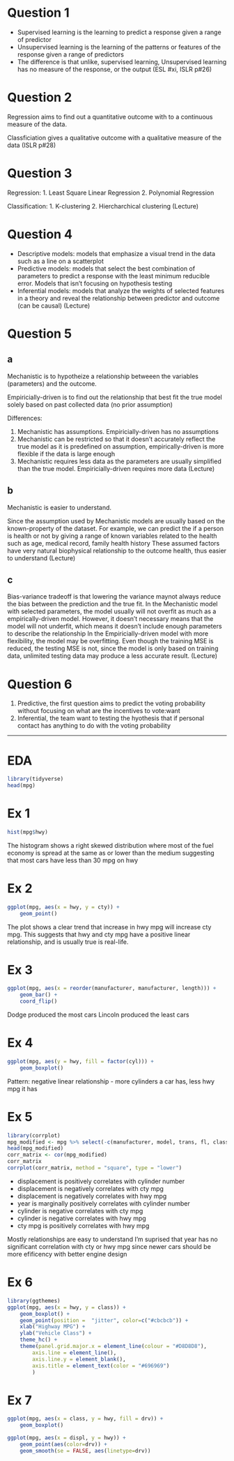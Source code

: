 # Question 1

- Supervised learning is the learning to predict a response given a range of predictor 
- Unsupervised learning is the learning of the patterns or features of the response given a range of predictors
- The difference is that unlike, supervised learning, Unsupervised learning has no measure of the response, or the output
(ESL #xi, ISLR p#26)

# Question 2
Regression aims to find out a quantitative outcome with to a continuous measure of the data. 

Classficiation gives a qualitative outcome with a qualitative measure of the data (ISLR p#28)

# Question 3
Regression: 
1. Least Square Linear Regression
2. Polynomial Regression

Classification:
1. K-clustering
2. Hiercharchical clustering
(Lecture)

# Question 4
- Descriptive models: models that emphasize a visual trend in the data such as a line on a scatterplot
- Predictive models: models that select the best combination of parameters to predict a response with the least minimum reducible error. 
    Models that isn't focusing on hypothesis testing
- Inferential models: models that analyze the weights of selected features in a theory and reveal the relationship between predictor and outcome (can be causal)
(Lecture)

# Question 5

## a
Mechanistic is to hypotheize a relationship betweeen the variables (parameters) and the outcome. 

Empiricially-driven is to find out the relationship that best fit the true model solely based on past collected data (no prior assumption)

Differences:

1. Mechanistic has assumptions. Empiricially-driven has no assumptions
2. Mechanistic can be restricted so that it doesn't accurately reflect the true model as it is predefined on assumption, 
    empirically-driven is more flexible if the data is large enough
3. Mechanistic requires less data as the parameters are usually simplified than the true model. Empiricially-driven requires more data
(Lecture)

## b
Mechanistic is easier to understand.

Since the assumption used by Mechanistic models are usually based on the known-property of the dataset.
For example, we can predict the if a person is health or not by giving a range of known variables related to the health such as age, medical record, family health history
These assumed factors have very natural biophysical relationship to the outcome health, thus easier to understand
(Lecture)

## c
Bias-variance tradeoff is that lowering the variance maynot always reduce the bias between the prediction and the true fit.
In the Mechanistic model with selected parameters, the model usually will not overfit as much as a empirically-driven model. However, it doesn't necessary means that the model will not underfit, which means it doesn't include enough parameters to describe the relationship
In the Empiricially-driven model with more flexibility, the model may be overfitting. Even though the training MSE is reduced, the testing MSE is not, since the model is only based on training data, unlimited testing data may produce a less accurate result.
(Lecture)

# Question 6

1. Predictive, the first question aims to predict the voting probability without focusing on what are the incentives to vote:want
2. Inferential, the team want to testing the hyothesis that if personal contact has anything to do with the voting probability


---

# EDA

```r
library(tidyverse)
head(mpg)
```

# Ex 1
```r
hist(mpg$hwy)
```
The histogram shows a right skewed distribution where most of the fuel economy is spread at the same as or lower than the medium
suggesting that most cars have less than 30 mpg on hwy

# Ex 2
```r
ggplot(mpg, aes(x = hwy, y = cty)) +
    geom_point()
```
The plot shows a clear trend that increase in hwy mpg will increase cty mpg.
This suggests that hwy and cty mpg have a positive linear relationship, and is usually true is real-life.

# Ex 3
```r
ggplot(mpg, aes(x = reorder(manufacturer, manufacturer, length))) +
    geom_bar() +
    coord_flip()
```
Dodge produced the most cars
Lincoln produced the least cars

# Ex 4
```r
ggplot(mpg, aes(y = hwy, fill = factor(cyl))) +
    geom_boxplot()
```
Pattern: negative linear relationship - more cylinders a car has, less hwy mpg it has

# Ex 5
```r
library(corrplot)
mpg_modified <- mpg %>% select(-c(manufacturer, model, trans, fl, class, drv))
head(mpg_modified)
corr_matrix <- cor(mpg_modified)
corr_matrix
corrplot(corr_matrix, method = "square", type = "lower")
```

- displacement is positively correlates with cylinder number
- displacement is negatively correlates with cty mpg
- displacement is negatively correlates with hwy mpg
- year is marginally positively correlates with cylinder number
- cylinder is negative correlates with cty mpg
- cylinder is negative correlates with hwy mpg
- cty mpg is positively correlates with hwy mpg

Mostly relationships are easy to understand
I'm suprised that year has no significant correlation with cty or hwy mpg since newer cars should be more efificency with better engine design

# Ex 6
```r
library(ggthemes)
ggplot(mpg, aes(x = hwy, y = class)) +
    geom_boxplot() +
    geom_point(position =  "jitter", color=c("#cbcbcb")) + 
    xlab("Highway MPG") +
    ylab("Vehicle Class") + 
    theme_hc() +
    theme(panel.grid.major.x = element_line(colour = "#D8D8D8"),
        axis.line = element_line(),
        axis.line.y = element_blank(),
        axis.title = element_text(color = "#696969")
        )
```

# Ex 7
```r
ggplot(mpg, aes(x = class, y = hwy, fill = drv)) +
    geom_boxplot()
```

```r
ggplot(mpg, aes(x = displ, y = hwy)) +
    geom_point(aes(color=drv)) +
    geom_smooth(se = FALSE, aes(linetype=drv))
```